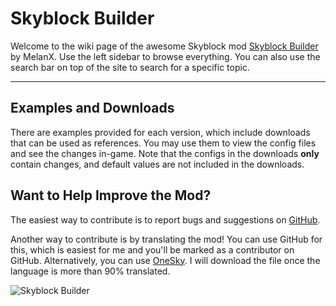 #  Skyblock Builder 


<ProjectHeader slug="skyblock-builder" mcVersion="1.16" />

Welcome to the wiki page of the awesome Skyblock mod [Skyblock Builder](https://modrinth.com/mod/skyblock-builder) by
MelanX. Use the left sidebar to browse everything. You can also use the search bar on top of the site to search for a
specific topic.

---

## Examples and Downloads

There are examples provided for each version, which include downloads that can be used as references. You may use them
to view the config files and see the changes in-game. Note that the configs in the downloads **only** contain changes,
and default values are not included in the downloads.

## Want to Help Improve the Mod?

The easiest way to contribute is to report bugs and suggestions
on [GitHub](https://github.com/ChaoticTrials/SkyblockBuilder).

Another way to contribute is by translating the mod! You can use GitHub for this, which is easiest for me and you'll be
marked as a contributor on GitHub. Alternatively, you can
use [OneSky](https://oss5m9q.oneskyapp.com/admin/project/dashboard/project/177200). I will download the file once the
language is more than 90% translated.

![Skyblock Builder](https://github.com/ChaoticTrials/ModMeta/blob/HEAD/assets/mods/skyblock-builder/header.png?raw=true)
